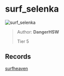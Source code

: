 
# surf_selenka

![surf_selenka](https://raw.githubusercontent.com/Sayt123/SurfMapPics/Maps-and-bonuses/csgo/surf_selenka.jpg)

> Author: **DangerHSW**
>
> Tier 5

## Records

[surfheaven](https://surfheaven.eu/map/surf_selenka)
